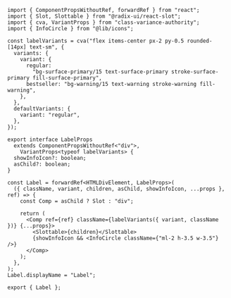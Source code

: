 ```tsx
import { ComponentPropsWithoutRef, forwardRef } from "react";
import { Slot, Slottable } from "@radix-ui/react-slot";
import { cva, VariantProps } from "class-variance-authority";
import { InfoCircle } from "@lib/icons";

const labelVariants = cva("flex items-center px-2 py-0.5 rounded-[14px] text-sm", {
  variants: {
    variant: {
      regular:
        "bg-surface-primary/15 text-surface-primary stroke-surface-primary fill-surface-primary",
      bestseller: "bg-warning/15 text-warning stroke-warning fill-warning",
    },
  },
  defaultVariants: {
    variant: "regular",
  },
});

export interface LabelProps
  extends ComponentPropsWithoutRef<"div">,
    VariantProps<typeof labelVariants> {
  showInfoIcon?: boolean;
  asChild?: boolean;
}

const Label = forwardRef<HTMLDivElement, LabelProps>(
  ({ className, variant, children, asChild, showInfoIcon, ...props }, ref) => {
    const Comp = asChild ? Slot : "div";

    return (
      <Comp ref={ref} className={labelVariants({ variant, className })} {...props}>
        <Slottable>{children}</Slottable>
        {showInfoIcon && <InfoCircle className={"ml-2 h-3.5 w-3.5"} />}
      </Comp>
    );
  },
);
Label.displayName = "Label";

export { Label };

```